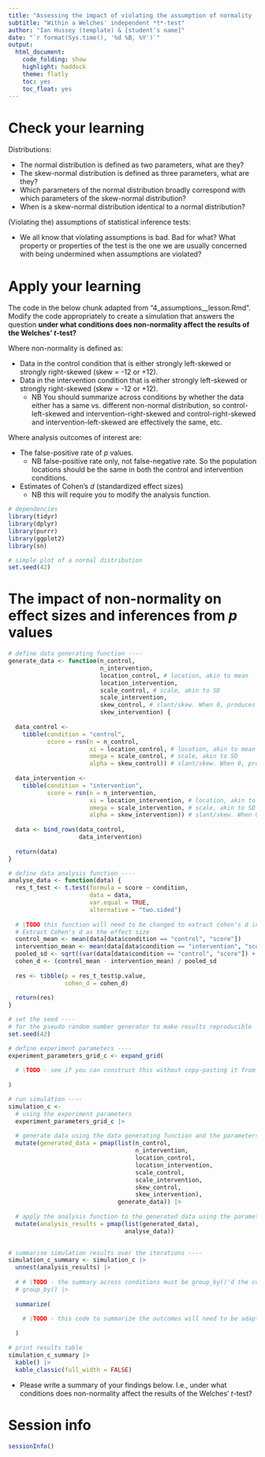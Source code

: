 ```yaml
---
title: "Assessing the impact of violating the assumption of normality [assignment]"
subtitle: "Within a Welches' independent *t*-test"
author: "Ian Hussey (template) & [student's name]"
date: "`r format(Sys.time(), '%d %B, %Y')`"
output:
  html_document:
    code_folding: show
    highlight: haddock
    theme: flatly
    toc: yes
    toc_float: yes
---
```


# Check your learning

Distributions:

- The normal distribution is defined as two parameters, what are they?
- The skew-normal distribution is defined as three parameters, what are they? 
- Which parameters of the normal distribution broadly correspond with which parameters of the skew-normal distribution? 
- When is a skew-normal distribution identical to a normal distribution? 

(Violating the) assumptions of statistical inference tests:

- We all know that violating assumptions is bad. Bad for what? What property or properties of the test is the one we are usually concerned with being undermined when assumptions are violated?

# Apply your learning

The code in the below chunk adapted from "4_assumptions__lesson.Rmd". Modify the code appropriately to create a simulation that answers the question **under what conditions does non-normality affect the results of the Welches' *t*-test?** 

Where non-normality is defined as:

- Data in the control condition that is either strongly left-skewed or strongly right-skewed (skew = -12 or +12).
- Data in the intervention condition that is either strongly left-skewed or strongly right-skewed (skew = -12 or +12).
  - NB You should summarize across conditions by whether the data either has a same vs. different non-normal distribution, so control-left-skewed and intervention-right-skewed and control-right-skewed and intervention-left-skewed are effectively the same, etc.

Where analysis outcomes of interest are:

- The false-positive rate of *p* values.
  - NB false-positive rate only, not false-negative rate. So the population locations should be the same in both the control and intervention conditions.
- Estimates of Cohen's *d* (standardized effect sizes)
  - NB this will require you to modify the analysis function.

```r

# dependencies
library(tidyr)
library(dplyr)
library(purrr) 
library(ggplot2)
library(sn)

# simple plot of a normal distribution
set.seed(42)

```

# The impact of non-normality on effect sizes and inferences from *p* values

```r

# define data generating function ----
generate_data <- function(n_control,
                          n_intervention,
                          location_control, # location, akin to mean
                          location_intervention,
                          scale_control, # scale, akin to SD
                          scale_intervention,
                          skew_control, # slant/skew. When 0, produces normal/gaussian data
                          skew_intervention) {
  
  data_control <- 
    tibble(condition = "control",
           score = rsn(n = n_control, 
                       xi = location_control, # location, akin to mean
                       omega = scale_control, # scale, akin to SD
                       alpha = skew_control)) # slant/skew. When 0, produces normal/gaussian data
  
  data_intervention <- 
    tibble(condition = "intervention",
           score = rsn(n = n_intervention, 
                       xi = location_intervention, # location, akin to mean
                       omega = scale_intervention, # scale, akin to SD
                       alpha = skew_intervention)) # slant/skew. When 0, produces normal/gaussian data
  
  data <- bind_rows(data_control,
                    data_intervention) 
  
  return(data)
}

# define data analysis function ----
analyse_data <- function(data) {
  res_t_test <- t.test(formula = score ~ condition, 
                       data = data,
                       var.equal = TRUE,
                       alternative = "two.sided")
  
  # \TODO this function will need to be changed to extract cohen's d instead. While there is code for this in a previous lesson, see if you can rewrite it yourself.
  # Extract Cohen's d as the effect size
  control_mean <- mean(data[data$condition == "control", "score"])
  intervention_mean <- mean(data[data$condition == "intervention", "score"])
  pooled_sd <- sqrt((var(data[data$condition == "control", "score"]) + var(data[data$condition == "intervention", "score"])) / 2)
  cohen_d <- (control_mean - intervention_mean) / pooled_sd
  
  res <- tibble(p = res_t_test$p.value,
                cohen_d = cohen_d)
  
  return(res)
}

# set the seed ----
# for the pseudo random number generator to make results reproducible
set.seed(42)

# define experiment parameters ----
experiment_parameters_grid_c <- expand_grid(
  
  # \TODO - see if you can construct this without copy-pasting it from the lesson file
  
)

# run simulation ----
simulation_c <- 
  # using the experiment parameters
  experiment_parameters_grid_c |>
  
  # generate data using the data generating function and the parameters relevant to data generation
  mutate(generated_data = pmap(list(n_control,
                                    n_intervention,
                                    location_control,
                                    location_intervention,
                                    scale_control,
                                    scale_intervention,
                                    skew_control,
                                    skew_intervention),
                               generate_data)) |>
  
  # apply the analysis function to the generated data using the parameters relevant to analysis
  mutate(analysis_results = pmap(list(generated_data),
                                 analyse_data))
  

# summarise simulation results over the iterations ----
simulation_c_summary <- simulation_c |>
  unnest(analysis_results) |>
  
  # # \TODO - the summary across conditions must be group_by()'d the conditions that were manipulated, ie where there is more than one value for the parameter in expand_grid()
  # group_by() |> 
  
  summarize(
    
    # \TODO - this code to summarize the outcomes will need to be adapted 
    
  ) 

# print results table
simulation_c_summary |>
  kable() |>
  kable_classic(full_width = FALSE)

``` 

- Please write a summary of your findings below. I.e., under what conditions does non-normality affect the results of the Welches' *t*-test?

# Session info

```r

sessionInfo()

```


